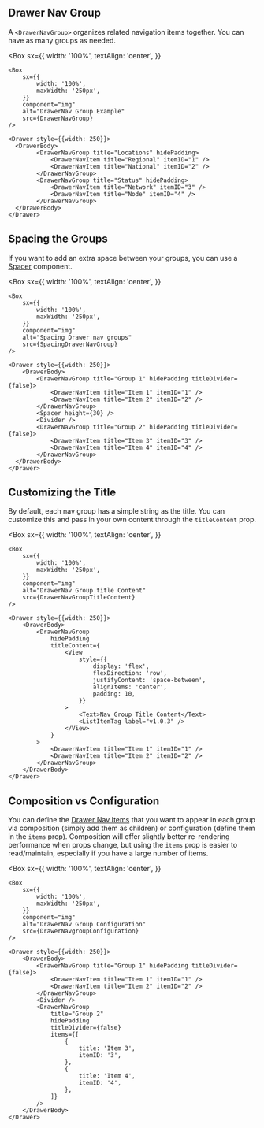 
## Drawer Nav Group

A `<DrawerNavGroup>` organizes related navigation items together. You can have as many groups as needed.

<Box
    sx={{
        width: '100%',
        textAlign: 'center',
    }}
>
    <Box
        sx={{
            width: '100%',
            maxWidth: '250px',
        }}
        component="img"
        alt="DrawerNav Group Example"
        src={DrawerNavGroup}
    />
</Box>

```
<Drawer style={{width: 250}}>
  <DrawerBody>
        <DrawerNavGroup title="Locations" hidePadding>
            <DrawerNavItem title="Regional" itemID="1" />
            <DrawerNavItem title="National" itemID="2" />
        </DrawerNavGroup>
        <DrawerNavGroup title="Status" hidePadding>
            <DrawerNavItem title="Network" itemID="3" />
            <DrawerNavItem title="Node" itemID="4" />
        </DrawerNavGroup>
  </DrawerBody>
</Drawer>
```

## Spacing the Groups

If you want to add an extra space between your groups, you can use a [Spacer](/components/spacer/examples) component.

<Box
    sx={{
        width: '100%',
        textAlign: 'center',
    }}
>
    <Box
        sx={{
            width: '100%',
            maxWidth: '250px',
        }}
        component="img"
        alt="Spacing Drawer nav groups"
        src={SpacingDrawerNavGroup}
    />
</Box>

```
<Drawer style={{width: 250}}>
    <DrawerBody>
        <DrawerNavGroup title="Group 1" hidePadding titleDivider={false}>
            <DrawerNavItem title="Item 1" itemID="1" />
            <DrawerNavItem title="Item 2" itemID="2" />
        </DrawerNavGroup>
        <Spacer height={30} />
        <Divider />
        <DrawerNavGroup title="Group 2" hidePadding titleDivider={false}>
            <DrawerNavItem title="Item 3" itemID="3" />
            <DrawerNavItem title="Item 4" itemID="4" />
        </DrawerNavGroup>
  </DrawerBody>
</Drawer>
```

## Customizing the Title

By default, each nav group has a simple string as the title. You can customize this and pass in your own content through the `titleContent` prop.

<Box
    sx={{
        width: '100%',
        textAlign: 'center',
    }}
>
    <Box
        sx={{
            width: '100%',
            maxWidth: '250px',
        }}
        component="img"
        alt="DrawerNav Group title Content"
        src={DrawerNavGroupTitleContent}
    />
</Box>

```
<Drawer style={{width: 250}}>
    <DrawerBody>
        <DrawerNavGroup
            hidePadding
            titleContent={
                <View
                    style={{
                        display: 'flex',
                        flexDirection: 'row',
                        justifyContent: 'space-between',
                        alignItems: 'center',
                        padding: 10,
                    }}
                >
                    <Text>Nav Group Title Content</Text>
                    <ListItemTag label="v1.0.3" />
                </View>
            }
        >
            <DrawerNavItem title="Item 1" itemID="1" />
            <DrawerNavItem title="Item 2" itemID="2" />
        </DrawerNavGroup>
    </DrawerBody>
</Drawer>
```

## Composition vs Configuration

You can define the [Drawer Nav Items](/components/drawer-nav-item/examples) that you want to appear in each group via composition (simply add them as children) or configuration (define them in the `items` prop). Composition will offer slightly better re-rendering performance when props change, but using the `items` prop is easier to read/maintain, especially if you have a large number of items.

<Box
    sx={{
        width: '100%',
        textAlign: 'center',
    }}
>
    <Box
        sx={{
            width: '100%',
            maxWidth: '250px',
        }}
        component="img"
        alt="DrawerNav Group Configuration"
        src={DrawerNavgroupConfiguration}
    />
</Box>

```
<Drawer style={{width: 250}}>
    <DrawerBody>
        <DrawerNavGroup title="Group 1" hidePadding titleDivider={false}>
            <DrawerNavItem title="Item 1" itemID="1" />
            <DrawerNavItem title="Item 2" itemID="2" />
        </DrawerNavGroup>
        <Divider />
        <DrawerNavGroup
            title="Group 2"
            hidePadding
            titleDivider={false}
            items={[
                {
                    title: 'Item 3',
                    itemID: '3',
                },
                {
                    title: 'Item 4',
                    itemID: '4',
                },
            ]}
        />
    </DrawerBody>
</Drawer>
```
